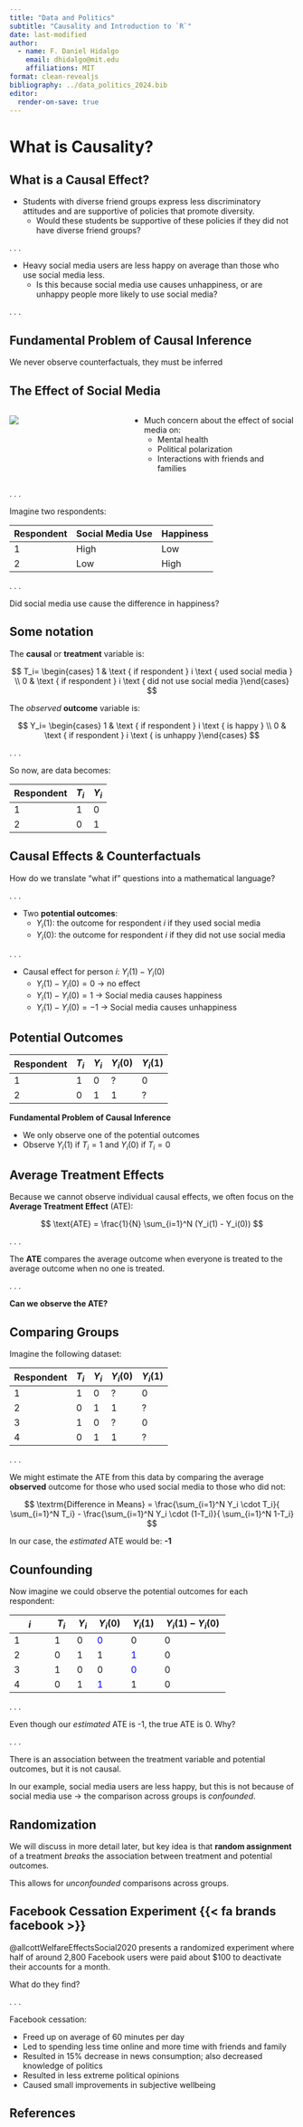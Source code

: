 ```yaml
---
title: "Data and Politics"
subtitle: "Causality and Introduction to `R`"
date: last-modified
author: 
  - name: F. Daniel Hidalgo
    email: dhidalgo@mit.edu
    affiliations: MIT
format: clean-revealjs
bibliography: ../data_politics_2024.bib
editor:
  render-on-save: true
---
```


# What is Causality?

##  {background-image="images/road-less-traveled-frost.jpg" background-size="100%"}


## What is a Causal Effect?

- Students with diverse friend groups express less discriminatory attitudes and are supportive of policies that promote diversity. 
  - Would these students be supportive of these policies if they did not have diverse friend groups?

. . .

- Heavy social media users are less happy on average than those who use social media less. 
  - Is this because social media use causes unhappiness, or are unhappy people more likely to use social media?

. . .


::: {.callout-note}
## Fundamental Problem of Causal Inference
We never observe counterfactuals, they must be inferred

:::

## The Effect of Social Media

::: {.columns}
::: {.column width="40%"}

![](images/facebook_grannies.jpg)

:::

::: {.column width="60%"}

- Much concern about the effect of social media on:
  - Mental health
  - Political polarization
  - Interactions with friends and families
:::
:::

. . .

Imagine two respondents:

| Respondent | Social Media Use | Happiness |
|------------|------------------|-----------|
| 1          | High             | Low       |
| 2          | Low              | High      |

. . .

[Did social media use cause the difference in happiness?]{.alert}

## Some notation 

The **causal** or **treatment** variable is: 

$$
T_i= \begin{cases} 1 & \text { if respondent } i \text { used social media } \\ 0 & \text { if respondent } i \text { did not use social media }\end{cases}
$$

The *observed* **outcome** variable is:

$$
Y_i= \begin{cases} 1 & \text { if respondent } i \text { is happy } \\ 0 & \text { if respondent } i \text { is unhappy }\end{cases}
$$

. . .

So now, are data becomes:

| Respondent | $T_i$ | $Y_i$ |
|------------|-------|-------|
| 1          | 1     | 0     |
| 2          | 0     | 1     |

## Causal Effects & Counterfactuals

How do we translate "what if" questions into a mathematical language?

. . . 

::: {.incremental}
- Two **potential outcomes**: 
  - $Y_i(1)$: the outcome for respondent $i$ if they used social media
  - $Y_i(0)$: the outcome for respondent $i$ if they did not use social media
:::

. . .

::: {.incremental}
- Causal effect for person $i$: [$Y_i(1) - Y_i(0)$]{.fg style="--col: #5d41e6"}
  - $Y_i(1) - Y_i(0) = 0$ $\rightarrow$ no effect
  - $Y_i(1) - Y_i(0) = 1$ $\rightarrow$ Social media causes happiness
  - $Y_i(1) - Y_i(0) = -1$ $\rightarrow$ Social media causes unhappiness
:::

## Potential Outcomes

| Respondent | $T_i$ | $Y_i$ | $Y_i(0)$ | $Y_i(1)$ |
|------------|-------|------|----------|----------|
| 1          | 1     | 0    | ?        | 0        |
| 2          | 0     | 1    | 1        | ?        |


[**Fundamental Problem of Causal Inference**]{.alert}

- We only observe one of the potential outcomes
- Observe $Y_i(1)$ if $T_i=1$ and $Y_i(0)$ if $T_i=0$

## Average Treatment Effects 

Because we cannot observe individual causal effects, we often focus on the **Average Treatment Effect** (ATE): 

$$ \text{ATE} = \frac{1}{N} \sum_{i=1}^N (Y_i(1) - Y_i(0)) $$

. . . 

The **ATE** compares the average outcome when everyone is treated to the average outcome when no one is treated.

. . . 

**Can we observe the ATE?**

## Comparing Groups

Imagine the following dataset: 

| Respondent | $T_i$ | $Y_i$ | $Y_i(0)$ | $Y_i(1)$ |
|------------|-------|------|----------|----------|
| 1          | 1     | 0    | ?        | 0        |
| 2          | 0     | 1    | 1        | ?        |
| 3	  | 1     | 0    | ?        | 0        |
| 4	  | 0     | 1    | 1        | ?        |

. . .

We might [estimate]{.alert} the ATE from this data by comparing the average **observed** outcome for those who used social media to those who did not: 

$$ \textrm{Difference in Means} =  \frac{\sum_{i=1}^N Y_i \cdot T_i}{ \sum_{i=1}^N T_i} - \frac{\sum_{i=1}^N Y_i \cdot (1-T_i)}{ \sum_{i=1}^N 1-T_i} $$

In our case, the *estimated* ATE would be: [**-1**]{.alert}

## Counfounding

Now imagine we could observe the potential outcomes for each respondent:

| $i$ | $T_i$ | $Y_i$ | $Y_i(0)$ | $Y_i(1)$ | $Y_i(1) - Y_i(0)$ |
|------------|-------|------|----------|----------|-------------------|
| 1          | 1     | 0    | [0]{style="color:blue;"}        | 0        | 0                 |
| 2          | 0     | 1    | 1        | [1]{style="color:blue;"}        | 0                 |
| 3	  | 1     | 0    | 0      | [0]{style="color:blue;"}          | 0                 |
| 4	  | 0     | 1    | [1]{style="color:blue;"}          | 1        | 0                 |

. . . 

Even though our *estimated* ATE is -1, the true ATE is 0. Why? 

. . .

There is an association between the treatment variable and potential outcomes, but it is not causal. 

In our example, social media users are less happy, but this is not because of social media use $\rightarrow$ the comparison across groups is *confounded*. 

## Randomization {.center}



We will discuss in more detail later, but key idea is that **random assignment** of a treatment *breaks* the association between treatment and potential outcomes. 

This allows for *unconfounded* comparisons across groups.


## Facebook Cessation Experiment {{< fa brands facebook >}} 



@allcottWelfareEffectsSocial2020 presents a randomized experiment where half of around 2,800 Facebook users were paid about \$100 to deactivate their accounts for a month.

What do they find? 

. . . 

Facebook cessation: 

- Freed up on average of 60 minutes per day
- Led to spending less time online and more time with friends and family
- Resulted in 15% decrease in news consumption; also decreased knowledge of politics
- Resulted in less extreme political opinions 
- Caused small improvements in subjective wellbeing



## References